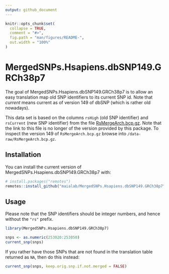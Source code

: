 ```yaml
---
output: github_document
---
```


<!-- README.md is generated from README.Rmd. Please edit that file -->

```r
knitr::opts_chunk$set(
  collapse = TRUE,
  comment = "#>",
  fig.path = "man/figures/README-",
  out.width = "100%"
)
```

# MergedSNPs.Hsapiens.dbSNP149.GRCh38p7

<!-- badges: start -->
<!-- badges: end -->

The goal of MergedSNPs.Hsapiens.dbSNP149.GRCh38p7 is to allow an easy
translation map old SNP identifiers to its current SNP id. Note that *current*
means current as of version 149 of dbSNP (which is rather old nowadays).

This data set is based on the columns `rsHigh` (old SNP identifier) and `rsCurrent`
(new SNP identifier) from the file
[RsMergeArch.bcp.gz](ftp://ftp.ncbi.nlm.nih.gov/snp/organisms/human_9606/database/organism_data/RsMergeArch.bcp.gz).
Note that the link to this file is no longer of the version provided by this
package. To inspect the version 149 of `RsMergeArch.bcp.gz` browse into
`/data-raw/RsMergeArch.bcp.gz`.

## Installation

You can install the current version of MergedSNPs.Hsapiens.dbSNP149.GRCh38p7 with:

``` r
# install.packages("remotes")
remotes::install_github("maialab/MergedSNPs.Hsapiens.dbSNP149.GRCh38p7")
```

## Usage

Please note that the SNP identifiers should be integer numbers, and hence without the `"rs"` prefix.

```r
library(MergedSNPs.Hsapiens.dbSNP149.GRCh38p7)

snps <- as.numeric(253020:253050)
current_snp(snps)
```

If you rather have those SNPs that are not found in the translation table returned as `NA`, then do this instead:

```r
current_snp(snps, keep.orig.snp.if.not.merged = FALSE)
```
